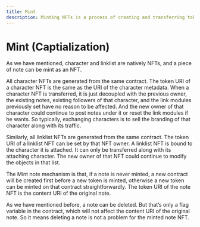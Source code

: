 ```yaml
---
title: Mint
description: Minting NFTs is a process of creating and transferring tokens where character NFTs are generated from the same contract and linklist NFTs are bound to the character they are attached to, while note NFTs can be minted on a contract or have a new contract created before minting the token.
---
```


# Mint (Captialization)

As we have mentioned, character and linklist are natively NFTs, and a piece of note can be mint as an NFT.

All character NFTs are generated from the same contract. The token URI of a character NFT is the same as the URI of the character metadata. When a character NFT is transferred, it is just decoupled with the previous owner, the existing notes, existing followers of that character, and the link modules previously set have no reason to be affected. And the new owner of that character could continue to post notes under it or reset the link modules if he wants. So typically, exchanging characters is to sell the branding of that character along with its traffic.

Similarly, all linklist NFTs are generated from the same contract. The token URI of a linklist NFT can be set by that NFT owner. A linklist NFT is bound to the character it is attached. It can only be transferred along with its attaching character. The new owner of that NFT could continue to modify the objects in that list.

The Mint note mechanism is that, if a note is never minted, a new contract will be created first before a new token is minted, otherwise a new token can be minted on that contract straightforwardly. The token URI of the note NFT is the content URI of the original note.

As we have mentioned before, a note can be deleted. But that’s only a flag variable in the contract, which will not affect the content URI of the original note. So it means deleting a note is not a problem for the minted note NFT.
